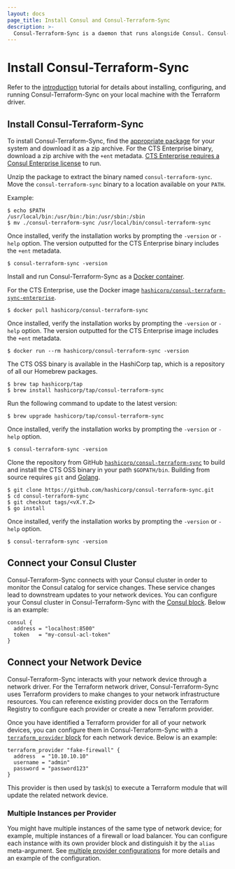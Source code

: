 ```yaml
---
layout: docs
page_title: Install Consul and Consul-Terraform-Sync
description: >-
  Consul-Terraform-Sync is a daemon that runs alongside Consul. Consul-Terraform-Sync is not included with the Consul binary and will need to be installed separately.
---
```


# Install Consul-Terraform-Sync

Refer to the [introduction](https://learn.hashicorp.com/tutorials/consul/consul-terraform-sync-intro?utm_source=WEBSITE&utm_medium=WEB_IO&utm_offer=ARTICLE_PAGE&utm_content=DOCS) tutorial for details about installing, configuring, and running Consul-Terraform-Sync on your local machine with the Terraform driver.

## Install Consul-Terraform-Sync

<Tabs>
<Tab heading="Pre-compiled binary">

To install Consul-Terraform-Sync, find the [appropriate package](https://releases.hashicorp.com/consul-terraform-sync/) for your system and download it as a zip archive. For the CTS Enterprise binary, download a zip archive with the `+ent` metadata. [CTS Enterprise requires a Consul Enterprise license](/docs/nia/enterprise/license) to run.

Unzip the package to extract the binary named `consul-terraform-sync`. Move the `consul-terraform-sync` binary to a location available on your `PATH`.

Example:

```shell-session
$ echo $PATH
/usr/local/bin:/usr/bin:/bin:/usr/sbin:/sbin
$ mv ./consul-terraform-sync /usr/local/bin/consul-terraform-sync
```

Once installed, verify the installation works by prompting the `-version` or `-help` option. The version outputted for the CTS Enterprise binary includes the `+ent` metadata.

```shell-session
$ consul-terraform-sync -version
```

</Tab>
<Tab heading="Docker">

Install and run Consul-Terraform-Sync as a [Docker container](https://hub.docker.com/r/hashicorp/consul-terraform-sync).

For the CTS Enterprise, use the Docker image [`hashicorp/consul-terraform-sync-enterprise`](https://hub.docker.com/r/hashicorp/consul-terraform-sync-enterprise).

```shell-session
$ docker pull hashicorp/consul-terraform-sync
```

Once installed, verify the installation works by prompting the `-version` or `-help` option. The version outputted for the CTS Enterprise image includes the `+ent` metadata.

```shell-session
$ docker run --rm hashicorp/consul-terraform-sync -version
```

</Tab>
<Tab heading="Homewbrew on OS X">

The CTS OSS binary is available in the HashiCorp tap, which is a repository of all our Homebrew packages.

```shell-session
$ brew tap hashicorp/tap
$ brew install hashicorp/tap/consul-terraform-sync
```

Run the following command to update to the latest version:

```shell-session
$ brew upgrade hashicorp/tap/consul-terraform-sync
```

Once installed, verify the installation works by prompting the `-version` or `-help` option.

```shell-session
$ consul-terraform-sync -version
```

</Tab>
<Tab heading="Build from source">

Clone the repository from GitHub [`hashicorp/consul-terraform-sync`](https://github.com/hashicorp/consul-terraform-sync) to build and install the CTS OSS binary in your path `$GOPATH/bin`. Building from source requires `git` and [Golang](https://go.dev/).

```shell-session
$ git clone https://github.com/hashicorp/consul-terraform-sync.git
$ cd consul-terraform-sync
$ git checkout tags/<vX.Y.Z>
$ go install
```

Once installed, verify the installation works by prompting the `-version` or `-help` option.

```shell-session
$ consul-terraform-sync -version
```

</Tab>
</Tabs>

## Connect your Consul Cluster

Consul-Terraform-Sync connects with your Consul cluster in order to monitor the Consul catalog for service changes. These service changes lead to downstream updates to your network devices. You can configure your Consul cluster in Consul-Terraform-Sync with the [Consul block](/docs/nia/configuration#consul). Below is an example:

```hcl
consul {
  address = "localhost:8500"
  token   = "my-consul-acl-token"
}
```

## Connect your Network Device

Consul-Terraform-Sync interacts with your network device through a network driver. For the Terraform network driver, Consul-Terraform-Sync uses Terraform providers to make changes to your network infrastructure resources. You can reference existing provider docs on the Terraform Registry to configure each provider or create a new Terraform provider.

Once you have identified a Terraform provider for all of your network devices, you can configure them in Consul-Terraform-Sync with a [`terraform_provider` block](/docs/nia/configuration#terraform-provider) for each network device. Below is an example:

```hcl
terraform_provider "fake-firewall" {
  address  = "10.10.10.10"
  username = "admin"
  password = "password123"
}
```

This provider is then used by task(s) to execute a Terraform module that will update the related network device.

### Multiple Instances per Provider

You might have multiple instances of the same type of network device; for example, multiple instances of a firewall or load balancer. You can configure each instance with its own provider block and distinguish it by the `alias` meta-argument. See [multiple provider configurations](/docs/nia/configuration#multiple-provider-configurations) for more details and an example of the configuration.
